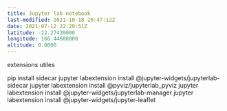 ```yaml
---
title: Jupyter lab notebook
last-modified: 2021-10-18 20:47:12Z
date: 2021-07-12 22:29:51Z
latitude: -22.27430000
longitude: 166.44680000
altitude: 0.0000
---
```


extensions utiles



pip install sidecar
jupyter labextension install @jupyter-widgets/jupyterlab-sidecar
jupyter labextension install @pyviz/jupyterlab_pyviz
jupyter labextension install @jupyter-widgets/jupyterlab-manager
jupyter labextension install @jupyter-widgets/jupyter-leaflet
